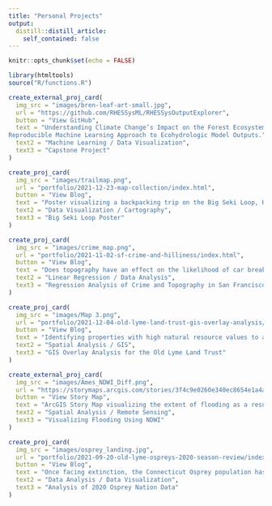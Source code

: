 ```yaml
---
title: "Personal Projects"
output: 
  distill::distill_article:
    self_contained: false
---
```


```r
knitr::opts_chunk$set(echo = FALSE)

library(htmltools)
source("R/functions.R")
```

<div class='project-row'>
```r
create_external_proj_card(
  img_src = "images/bren-leaf-art-small.jpg",
  url = "https://github.com/RHESSysML/RHESSysOutputExplorer",
  button = "View GitHub",
  text = "Understanding Climate Change’s Impact on the Forest Ecosystem: Developing a
Reproducible Machine Learning Approach to Ecohydrologic Model Outputs.",
  text2 = "Machine Learning / Data Visualization",
  text3 = "Capstone Project"
)
```

```r
create_proj_card(
  img_src = "images/trailmap.png",
  url = "portfolio/2021-12-23-map-collection/index.html",
  button = "View Blog",
  text = "Poster visualizing a backpacking trip on the Big Seki Loop, Kings Canyon National Park.",
  text2 = "Data Visualization / Cartography",
  text3 = "Big Seki Loop Poster"
)
```
</div>

<div class='project-row'>
```r
create_proj_card(
  img_src = "images/crime_map.png",
  url = "portfolio/2021-11-02-sf-crime-and-hilliness/index.html",
  button = "View Blog",
  text = "Does topography have an effect on the likelihood of car break-ins? Using data from San Francisco, CA.",
  text2 = "Linear Regression / Data Analysis",
  text3 = "Regression Analysis of Crime and Topography in San Francisco"
)
```

```r
create_proj_card(
  img_src = "images/Map 3.png",
  url = "portfolio/2021-12-04-old-lyme-land-trust-gis-overlay-analysis/index.html",
  button = "View Blog",
  text = "Identifying properties with high natural resource values to assist with conservation acquisition targets.",
  text2 = "Spatial Analysis / GIS",
  text3 = "GIS Overlay Analysis for the Old Lyme Land Trust"
)
```
</div>

<div class='project-row'>
```r
create_external_proj_card(
  img_src = "images/Ames_NDWI_Diff.png",
  url = "https://storymaps.arcgis.com/stories/3f4c9e0260e340ec8654e1a4a1417467",
  button = "View Story Map",
  text = "ArcGIS Story Map visualizing the extent of flooding as a result of beaver activity.",
  text2 = "Spatial Analysis / Remote Sensing",
  text3 = "Visualizing Flooding Using NDWI"
)
```

```r
create_proj_card(
  img_src = "images/osprey_landing.jpg",
  url = "portfolio/2021-09-20-old-lyme-ospreys-2020-season-review/index.html",
  button = "View Blog",
  text = "Once facing extinction, the Connecticut Osprey population has made a substantial comeback. This blog analyzes the 2020 Osprey Nation Report by the Connecticut Audobon Society.",
  text2 = "Data Analysis / Data Visualization",
  text3 = "Analysis of 2020 Osprey Nation Data"
)
```
</div>
